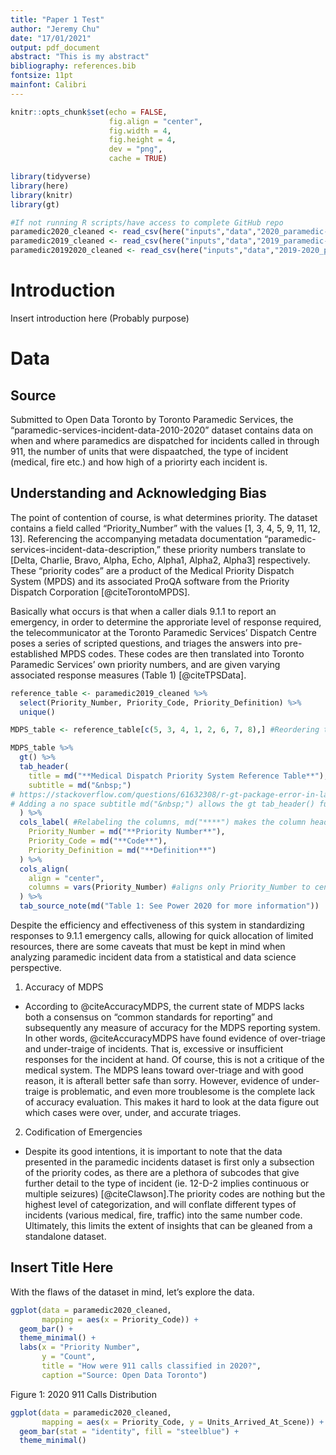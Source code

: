 ```yaml
---
title: "Paper 1 Test"
author: "Jeremy Chu"
date: "17/01/2021"
output: pdf_document
abstract: "This is my abstract"
bibliography: references.bib
fontsize: 11pt
mainfont: Calibri
---
```


```r
knitr::opts_chunk$set(echo = FALSE,
                      fig.align = "center",
                      fig.width = 4,
                      fig.height = 4,
                      dev = "png",
                      cache = TRUE)
```

```r
library(tidyverse)
library(here)
library(knitr)
library(gt)
```

```r
#If not running R scripts/have access to complete GitHub repo
paramedic2020_cleaned <- read_csv(here("inputs","data","2020_paramedic-incidents_cleaned.csv"))
paramedic2019_cleaned <- read_csv(here("inputs","data","2019_paramedic-incidents_cleaned.csv"))
paramedic20192020_cleaned <- read_csv(here("inputs","data","2019-2020_paramedic-incidents_cleaned.csv"))
```


# Introduction

Insert introduction here (Probably purpose)

# Data

## Source
Submitted to Open Data Toronto by Toronto Paramedic Services, the "paramedic-services-incident-data-2010-2020" dataset contains data on when and where paramedics are dispatched for incidents called in through 911, the number of units that were dispaatched, the type of incident (medical, fire etc.) and how high of a priorirty each incident is. 

## Understanding and Acknowledging Bias
The point of contention of course, is what determines priority. The dataset contains a field called "Priority_Number" with the values [1, 3, 4, 5, 9, 11, 12, 13]. Referencing the accompanying metadata documentation "paramedic-services-incident-data-description," these priority numbers translate to [Delta, Charlie, Bravo, Alpha, Echo, Alpha1, Alpha2, Alpha3] respectively. These "priority codes" are a product of the Medical Priority Dispatch System (MPDS) and its associated ProQA software from the Priority Dispatch Corporation [@citeTorontoMPDS]. 

Basically what occurs is that when a caller dials 9.1.1 to report an emergency, in order to determine the approriate level of response required, the telecommunicator at the Toronto Paramedic Services' Dispatch Centre poses a series of scripted questions, and triages the answers into pre-established MPDS codes. These codes are then translated into Toronto Paramedic Services' own priority numbers, and are given varying associated response measures (Table 1) [@citeTPSData]. 

```r
reference_table <- paramedic2019_cleaned %>%
  select(Priority_Number, Priority_Code, Priority_Definition) %>%
  unique() 

MDPS_table <- reference_table[c(5, 3, 4, 1, 2, 6, 7, 8),] #Reordering table based on most severe codes
```

```r
MDPS_table %>%
  gt() %>%
  tab_header(
    title = md("**Medical Dispatch Priority System Reference Table**"),
    subtitle = md("&nbsp;")
# https://stackoverflow.com/questions/61632308/r-gt-package-error-in-latex-theres-no-line-here-to-end
# Adding a no space subtitle md("&nbsp;") allows the gt tab_header() function to work, otherwise you get a "No Line to End" error
  ) %>%
  cols_label( #Relabeling the columns, md("****") makes the column headers bold
    Priority_Number = md("**Priority Number**"),
    Priority_Code = md("**Code**"),
    Priority_Definition = md("**Definition**")
  ) %>%
  cols_align(
    align = "center",
    columns = vars(Priority_Number) #aligns only Priority_Number to center
  ) %>%
  tab_source_note(md("Table 1: See Power 2020 for more information"))
```
Despite the efficiency and effectiveness of this system in standardizing responses to 9.1.1 emergency calls, allowing for quick allocation of limited resources, there are some caveats that must be kept in mind when analyzing paramedic incident data from a statistical and data science perspective. 

1. Accuracy of MDPS
  + According to @citeAccuracyMDPS, the current state of MDPS lacks both a consensus on "common standards for reporting" and subsequently any measure of accuracy for the MDPS reporting system. In other words, @citeAccuracyMDPS have found evidence of over-triage and under-traige of incidents. That is, excessive or insufficient responses for the incident at hand. Of course, this is not a critique of the medical system. The MDPS leans toward over-triage and with good reason, it is afterall better safe than sorry. However, evidence of under-traige is problematic, and even more troublesome is the complete lack of accuracy evaluation. This makes it hard to look at the data figure out which cases were over, under, and accurate triages. 
  
2. Codification of Emergencies
  + Despite its good intentions, it is important to note that the data presented in the paramedic incidents dataset is first only a subsection of the priority codes, as there are a plethora of subcodes that give further detail to the type of incident (ie. 12-D-2 implies continuous or multiple seizures) [@citeClawson].The priority codes are nothing but the highest level of categorization, and will conflate different types of incidents (various medical, fire, traffic) into the same number code. Ultimately, this limits the extent of insights that can be gleaned from a standalone dataset. 

## Insert Title Here ##
With the flaws of the dataset in mind, let's explore the data. 
```r
ggplot(data = paramedic2020_cleaned,
       mapping = aes(x = Priority_Code)) +
  geom_bar() +
  theme_minimal() +
  labs(x = "Priority Number",
       y = "Count",
       title = "How were 911 calls classified in 2020?",
       caption ="Source: Open Data Toronto")
```
Figure 1: 2020 911 Calls Distribution





```r
ggplot(data = paramedic2020_cleaned,
       mapping = aes(x = Priority_Code, y = Units_Arrived_At_Scene)) +
  geom_bar(stat = "identity", fill = "steelblue") +
  theme_minimal()
```


